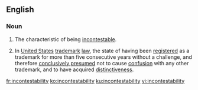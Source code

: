 ==English==

===Noun===
{{en-noun|incontestabilities}}
# The characteristic of being [[incontestable]].
# {{context|legal|lang=en}} In [[United States]] [[trademark]] [[law]], the state of having been [[registered]] as a trademark for more than five consecutive years without a challenge, and therefore [[conclusively presumed]] not to cause [[confusion]] with any other trademark, and to have acquired [[distinctiveness]].

[[fr:incontestability]]
[[ko:incontestability]]
[[ku:incontestability]]
[[vi:incontestability]]